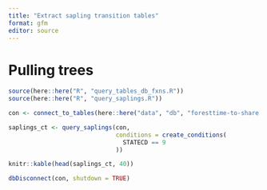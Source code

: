 ```yaml
---
title: "Extract sapling transition tables"
format: gfm
editor: source
---
```


# Pulling trees


```r

source(here::here("R", "query_tables_db_fxns.R"))
source(here::here("R", "query_saplings.R"))

con <- connect_to_tables(here::here("data", "db", "foresttime-to-share.duckdb"))

```

```r

saplings_ct <- query_saplings(con, 
                              conditions = create_conditions(
                                STATECD == 9
                              ))

```

```r

knitr::kable(head(saplings_ct, 40))

```


```r

dbDisconnect(con, shutdown = TRUE)

```


